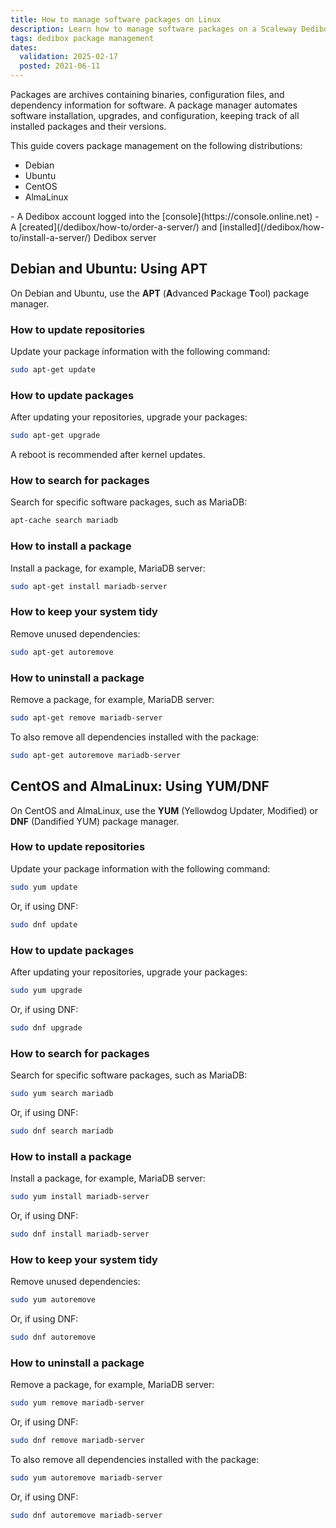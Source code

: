 ```yaml
---
title: How to manage software packages on Linux
description: Learn how to manage software packages on a Scaleway Dedibox server.
tags: dedibox package management
dates:
  validation: 2025-02-17
  posted: 2021-06-11
---
```



Packages are archives containing binaries, configuration files, and dependency information for software. A package manager automates software installation, upgrades, and configuration, keeping track of all installed packages and their versions.

This guide covers package management on the following distributions:
- Debian
- Ubuntu
- CentOS
- AlmaLinux

<Requirements />
- A Dedibox account logged into the [console](https://console.online.net)
- A [created](/dedibox/how-to/order-a-server/) and [installed](/dedibox/how-to/install-a-server/) Dedibox server

## Debian and Ubuntu: Using APT

On Debian and Ubuntu, use the **APT** (**A**dvanced **P**ackage **T**ool) package manager.

### How to update repositories

Update your package information with the following command:

```bash
sudo apt-get update
```

### How to update packages

After updating your repositories, upgrade your packages:

```bash
sudo apt-get upgrade
```

<Message type="tip">
  A reboot is recommended after kernel updates.
</Message>

### How to search for packages

Search for specific software packages, such as MariaDB:

```bash
apt-cache search mariadb
```

### How to install a package

Install a package, for example, MariaDB server:

```bash
sudo apt-get install mariadb-server
```

### How to keep your system tidy

Remove unused dependencies:

```bash
sudo apt-get autoremove
```

### How to uninstall a package

Remove a package, for example, MariaDB server:

```bash
sudo apt-get remove mariadb-server
```

To also remove all dependencies installed with the package:

```bash
sudo apt-get autoremove mariadb-server
```

## CentOS and AlmaLinux: Using YUM/DNF

On CentOS and AlmaLinux, use the **YUM** (Yellowdog Updater, Modified) or **DNF** (Dandified YUM) package manager.

### How to update repositories

Update your package information with the following command:

```bash
sudo yum update
```

Or, if using DNF:

```bash
sudo dnf update
```

### How to update packages

After updating your repositories, upgrade your packages:

```bash
sudo yum upgrade
```

Or, if using DNF:

```bash
sudo dnf upgrade
```

### How to search for packages

Search for specific software packages, such as MariaDB:

```bash
sudo yum search mariadb
```

Or, if using DNF:

```bash
sudo dnf search mariadb
```

### How to install a package

Install a package, for example, MariaDB server:

```bash
sudo yum install mariadb-server
```

Or, if using DNF:

```bash
sudo dnf install mariadb-server
```

### How to keep your system tidy

Remove unused dependencies:

```bash
sudo yum autoremove
```

Or, if using DNF:

```bash
sudo dnf autoremove
```

### How to uninstall a package

Remove a package, for example, MariaDB server:

```bash
sudo yum remove mariadb-server
```

Or, if using DNF:

```bash
sudo dnf remove mariadb-server
```

To also remove all dependencies installed with the package:

```bash
sudo yum autoremove mariadb-server
```

Or, if using DNF:

```bash
sudo dnf autoremove mariadb-server
```